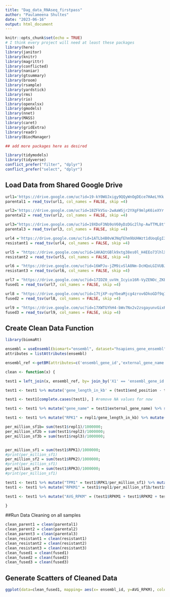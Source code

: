 ```yaml
---
title: "Dag_data_RNAseq_firstpass"
author: "Paulameena Shultes"
date: "2023-06-16"
output: html_document
---
```


```r
knitr::opts_chunk$set(echo = TRUE)
# I think every project will need at least these packages
library(here)
library(janitor)
library(knitr)
library(magrittr)
library(conflicted)
library(naniar)
library(gtsummary)
library(broom)
library(rsample)
library(yardstick)
library(rms)
library(rio)
library(openxlsx)
library(gmodels)
library(nnet)
library(MASS)
library(caret)
library(gridExtra)
library(readr)
library(BiocManager)

## add more packages here as desired

library(tidymodels)
library(tidyverse)
conflict_prefer("filter", "dplyr")
conflict_prefer("select", "dplyr")
```

## Load Data from Shared Google Drive


```r

url1='https://drive.google.com/uc?id=19-kY0WUJxigy9QQyWnOgDEce7HAeLYKk'
parental1 = read_tsv(url1, col_names = FALSE, skip =4)

url2='https://drive.google.com/uc?id=18ZFkVSu-2wAaWSjr2YXgF9mlpK6ieXYr'
parental2 = read_tsv(url2, col_names = FALSE, skip =4)

url3="https://drive.google.com/uc?id=19XDoF3Nb9oV60yDzDGc2lhp-AwTTML8t"
parental3 = read_tsv(url3, col_names = FALSE, skip =4)

url4 ='https://drive.google.com/uc?id=1ATLb4B0vWJNqfEhm9bUHWzt1dUoqEgI3'
resistant1 = read_tsv(url4, col_names = FALSE, skip =4)

url5 = "https://drive.google.com/uc?id=1AKAQtGBlk9xtg38es0l_H4EEo73lhlX9"
resistant2 = read_tsv(url5, col_names = FALSE, skip =4)

url6 = "https://drive.google.com/uc?id=16WPJu-jZM9ivSlA8Nm-DcHQoLGIVUBJg"
resistant3 = read_tsv(url6, col_names = FALSE, skip =4)

url7 = "https://drive.google.com/uc?id=17IDZ0_uvVm_Icyio16R-VyZENOc_ZKBh"
fused1 = read_tsv(url7, col_names = FALSE, skip =4)

url8 = "https://drive.google.com/uc?id=17tjXP-oyYbeaMjcg4zrov6DkoGDf9q17"
fused2 = read_tsv(url8, col_names = FALSE, skip =4)

url9 = "https://drive.google.com/uc?id=17XWTGYhH4-bWv7Nx2v2zsgayunvGixRt"
fused3 = read_tsv(url9, col_names = FALSE, skip =4)

```

## Create Clean Data Function
```r
library(biomaRt)

ensembl = useEnsembl(biomart="ensembl", dataset="hsapiens_gene_ensembl")
attributes = listAttributes(ensembl)

ensembl_ref <-getBM(attributes=c('ensembl_gene_id','external_gene_name','hgnc_symbol','start_position', 'end_position'), mart = ensembl)

clean <- function(x) {

test1 = left_join(x, ensembl_ref, by= join_by('X1' == 'ensembl_gene_id')) 

test1 <- test1 %>% mutate('gene_length_in_kb' = (test1$end_position - test1$start_position)/1000) %>% rename('ensembl_id' = 'X1', 'repl1'= 'X2', 'repl2'= 'X3', 'repl3' = 'X4')

test1 <- test1[complete.cases(test1), ] #remove NA values for now

test1 <- test1 %>% mutate("gene_name" = test1$external_gene_name) %>% select('gene_length_in_kb', 'external_gene_name', 'ensembl_id', 'repl1', 'repl2', 'repl3')

test1 <- test1 %>% mutate("RPK1" = repl1/gene_length_in_kb) %>% mutate("RPK2" = repl2/gene_length_in_kb) %>% mutate("RPK3" = repl3/gene_length_in_kb) 

per_million_sf1b= sum(test1$repl1)/1000000;
per_million_sf2b = sum(test1$repl2)/1000000;
per_million_sf3b = sum(test1$repl3)/1000000;


per_million_sf1 = sum(test1$RPK1)/1000000;
#print(per_million_sf1)
per_million_sf2 = sum(test1$RPK2)/1000000;
#print(per_million_sf1)
per_million_sf3 = sum(test1$RPK3)/1000000;
#print(per_million_sf1)

test1 <- test1 %>% mutate("TPM1" = test1$RPK1/per_million_sf1) %>% mutate("TPM2" = test1$RPK2/per_million_sf2) %>% mutate("TPM3" = test1$RPK3/per_million_sf3)
test1 <- test1 %>% mutate("RPKM1" = test1$repl1/per_million_sf1b/test1$gene_length_in_kb)  %>% mutate("RPKM2" = test1$repl2/per_million_sf2b/test1$gene_length_in_kb) %>% mutate("RPKM3" = test1$repl3/per_million_sf3b/test1$gene_length_in_kb)

test1 <- test1 %>% mutate("AVG_RPKM" = (test1$RPKM1 + test1$RPKM2 + test1$RPKM3)/3) %>% mutate("AVG_TPM"= (test1$TPM1 + test1$TPM2 + test1$TPM3)/3)

}

```

##Run Data Cleaning on all samples
```r
clean_parent1 = clean(parental1)
clean_parent2 = clean(parental2)
clean_parent3 = clean(parental3)
clean_resistant1 = clean(resistant1)
clean_resistant2 = clean(resistant2)
clean_resistant3 = clean(resistant3)
clean_fused1 = clean(fused1)
clean_fused2 = clean(fused2)
clean_fused3 = clean(fused3)

```


## Generate Scatters of Cleaned Data
```r
ggplot(data=clean_fused1, mapping= aes(x= ensembl_id, y=AVG_RPKM), color = 'red') + geom_point() 

```

